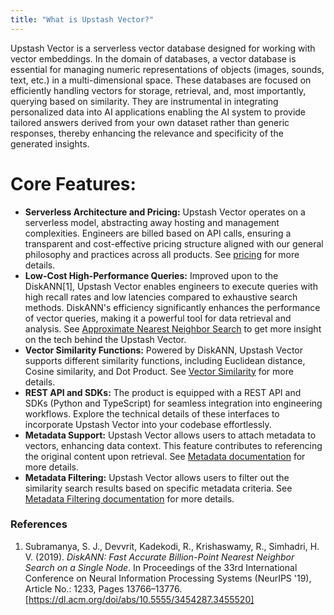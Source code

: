 ```yaml
---
title: "What is Upstash Vector?"
---
```

Upstash Vector is a serverless vector database designed for working with vector embeddings.
In the domain of databases, a vector database is essential for managing numeric representations of
objects (images, sounds, text, etc.) in a multi-dimensional space.
These databases are focused on efficiently handling vectors for storage, retrieval, and, most importantly, querying based on similarity.
They are instrumental in integrating personalized data into AI applications
enabling the AI system to provide tailored answers derived from your own dataset rather than generic responses,
thereby enhancing the relevance and specificity of the generated insights.
# Core Features:
- **Serverless Architecture and Pricing:**
Upstash Vector operates on a serverless model, abstracting away hosting and management complexities. Engineers are billed based on API calls,
ensuring a transparent and cost-effective pricing structure aligned with our general philosophy and practices across all products.
See [pricing](https://upstash.com/pricing/vector) for more details.
- **Low-Cost High-Performance Queries:**
Improved upon to the DiskANN[1], Upstash Vector enables engineers to execute queries with high recall rates and low latencies compared to exhaustive search methods.
DiskANN's efficiency significantly enhances the performance of vector queries, making it a powerful tool for data retrieval and analysis.
See [Approximate Nearest Neighbor Search](../features/algorithm) to get more insight on the tech behind the Upstash Vector.
- **Vector Similarity Functions:**
Powered by DiskANN, Upstash Vector supports different similarity functions, including Euclidean distance, Cosine similarity, and Dot Product.
See [Vector Similarity](../features/similarityfunctions) for more details.
- **REST API and SDKs:**
The product is equipped with a REST API and SDKs (Python and TypeScript) for seamless integration into engineering workflows. Explore the technical details of these interfaces to incorporate Upstash Vector into your codebase effortlessly.
- **Metadata Support:**
Upstash Vector allows users to attach metadata to vectors, enhancing data context.
This feature contributes to referencing the original content upon retrieval.
See [Metadata documentation](../features/metadata) for more details.
- **Metadata Filtering:**
Upstash Vector allows users to filter out the similarity search results based on specific metadata criteria.
See [Metadata Filtering documentation](../features/filtering) for more details.
### References
1. Subramanya, S. J., Devvrit, Kadekodi, R., Krishaswamy, R., Simhadri, H. V. (2019). *DiskANN: Fast Accurate Billion-Point Nearest Neighbor Search on a Single Node*. In Proceedings of the 33rd International Conference on Neural Information Processing Systems (NeurIPS '19), Article No.: 1233, Pages 13766–13776. [https://dl.acm.org/doi/abs/10.5555/3454287.3455520]